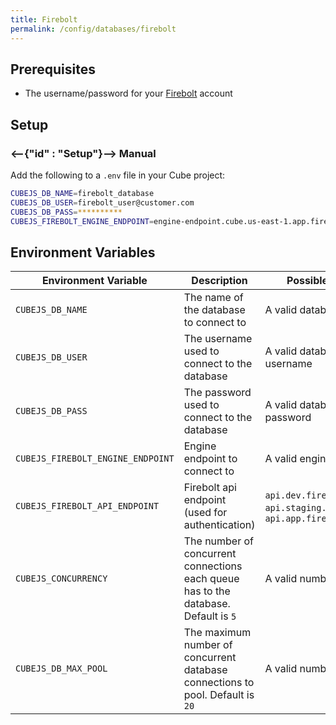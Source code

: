 ```yaml
---
title: Firebolt
permalink: /config/databases/firebolt
---
```


## Prerequisites

- The username/password for your [Firebolt][firebolt] account

## Setup

### <--{"id" : "Setup"}--> Manual

Add the following to a `.env` file in your Cube project:

```bash
CUBEJS_DB_NAME=firebolt_database
CUBEJS_DB_USER=firebolt_user@customer.com
CUBEJS_DB_PASS=**********
CUBEJS_FIREBOLT_ENGINE_ENDPOINT=engine-endpoint.cube.us-east-1.app.firebolt.io
```

## Environment Variables

| Environment Variable              | Description                                                                         | Possible Values                                                         | Required |
| --------------------------------- | ----------------------------------------------------------------------------------- | ----------------------------------------------------------------------- | :------: |
| `CUBEJS_DB_NAME`                  | The name of the database to connect to                                              | A valid database name                                                   |    ✅    |
| `CUBEJS_DB_USER`                  | The username used to connect to the database                                        | A valid database username                                               |    ✅    |
| `CUBEJS_DB_PASS`                  | The password used to connect to the database                                        | A valid database password                                               |    ✅    |
| `CUBEJS_FIREBOLT_ENGINE_ENDPOINT` | Engine endpoint to connect to                                                       | A valid engine endpoint                                                 |    ✅    |
| `CUBEJS_FIREBOLT_API_ENDPOINT`    | Firebolt api endpoint (used for authentication)                                     | `api.dev.firebolt.io`, `api.staging.firebolt.io`, `api.app.firebolt.io` |    -     |
| `CUBEJS_CONCURRENCY`              | The number of concurrent connections each queue has to the database. Default is `5` | A valid number                                                          |    ❌    |
| `CUBEJS_DB_MAX_POOL`              | The maximum number of concurrent database connections to pool. Default is `20`      | A valid number                                                          |    ❌    |

[firebolt]: https://www.firebolt.io/
